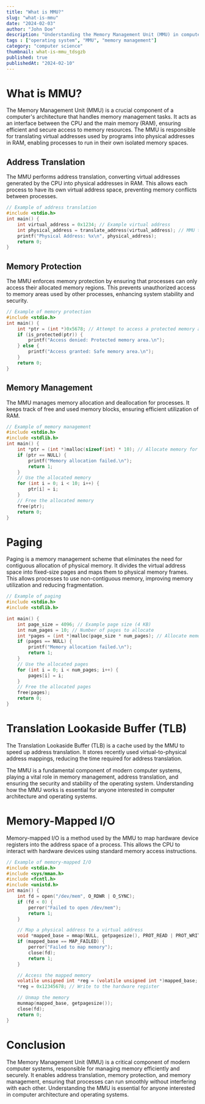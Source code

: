 ```yaml
---
title: "What is MMU?"
slug: "what-is-mmu"
date: "2024-02-03"
author: "John Doe"
description: "Understanding the Memory Management Unit (MMU) in computer systems."
tags : ["operating system", "MMU", "memory management"]
category: "computer science"
thumbnail: what-is-mmu_tdsgzb
published: true 
publishedAt: "2024-02-10"
---
```


# What is MMU?

The Memory Management Unit (MMU) is a crucial component of a computer's architecture that handles memory management tasks. It acts as an interface between the CPU and the main memory (RAM), ensuring efficient and secure access to memory resources. The MMU is responsible for translating virtual addresses used by programs into physical addresses in RAM, enabling processes to run in their own isolated memory spaces.

## Address Translation

The MMU performs address translation, converting virtual addresses generated by the CPU into physical addresses in RAM. This allows each process to have its own virtual address space, preventing memory conflicts between processes.

```c
// Example of address translation
#include <stdio.h>
int main() {
    int virtual_address = 0x1234; // Example virtual address
    int physical_address = translate_address(virtual_address); // MMU translates to physical address
    printf("Physical Address: %x\n", physical_address);
    return 0;
}
```

## Memory Protection

The MMU enforces memory protection by ensuring that processes can only access their allocated memory regions. This prevents unauthorized access to memory areas used by other processes, enhancing system stability and security.

```c
// Example of memory protection
#include <stdio.h>
int main() {
    int *ptr = (int *)0x5678; // Attempt to access a protected memory address
    if (is_protected(ptr)) {
        printf("Access denied: Protected memory area.\n");
    } else {
        printf("Access granted: Safe memory area.\n");
    }
    return 0;
}
```

## Memory Management

The MMU manages memory allocation and deallocation for processes. It keeps track of free and used memory blocks, ensuring efficient utilization of RAM.

```c
// Example of memory management
#include <stdio.h>
#include <stdlib.h>
int main() {
    int *ptr = (int *)malloc(sizeof(int) * 10); // Allocate memory for an array of 10 integers
    if (ptr == NULL) {
        printf("Memory allocation failed.\n");
        return 1;
    }
    // Use the allocated memory
    for (int i = 0; i < 10; i++) {
        ptr[i] = i;
    }
    // Free the allocated memory
    free(ptr);
    return 0;
}
```

# Paging

Paging is a memory management scheme that eliminates the need for contiguous allocation of physical memory. It divides the virtual address space into fixed-size pages and maps them to physical memory frames. This allows processes to use non-contiguous memory, improving memory utilization and reducing fragmentation.

```c
// Example of paging
#include <stdio.h>
#include <stdlib.h>

int main() {
    int page_size = 4096; // Example page size (4 KB)
    int num_pages = 10; // Number of pages to allocate
    int *pages = (int *)malloc(page_size * num_pages); // Allocate memory for pages
    if (pages == NULL) {
        printf("Memory allocation failed.\n");
        return 1;
    }
    // Use the allocated pages
    for (int i = 0; i < num_pages; i++) {
        pages[i] = i;
    }
    // Free the allocated pages
    free(pages);
    return 0;
}
```

# Translation Lookaside Buffer (TLB)

The Translation Lookaside Buffer (TLB) is a cache used by the MMU to speed up address translation. It stores recently used virtual-to-physical address mappings, reducing the time required for address translation.

The MMU is a fundamental component of modern computer systems, playing a vital role in memory management, address translation, and ensuring the security and stability of the operating system. Understanding how the MMU works is essential for anyone interested in computer architecture and operating systems.

# Memory-Mapped I/O

Memory-mapped I/O is a method used by the MMU to map hardware device registers into the address space of a process. This allows the CPU to interact with hardware devices using standard memory access instructions.

```c
// Example of memory-mapped I/O
#include <stdio.h>
#include <sys/mman.h>
#include <fcntl.h>
#include <unistd.h>
int main() {
    int fd = open("/dev/mem", O_RDWR | O_SYNC);
    if (fd < 0) {
        perror("Failed to open /dev/mem");
        return 1;
    }

    // Map a physical address to a virtual address
    void *mapped_base = mmap(NULL, getpagesize(), PROT_READ | PROT_WRITE, MAP_SHARED, fd, 0x10000000);
    if (mapped_base == MAP_FAILED) {
        perror("Failed to map memory");
        close(fd);
        return 1;
    }

    // Access the mapped memory
    volatile unsigned int *reg = (volatile unsigned int *)mapped_base;
    *reg = 0x12345678; // Write to the hardware register

    // Unmap the memory
    munmap(mapped_base, getpagesize());
    close(fd);
    return 0;
}
```

# Conclusion

The Memory Management Unit (MMU) is a critical component of modern computer systems, responsible for managing memory efficiently and securely. It enables address translation, memory protection, and memory management, ensuring that processes can run smoothly without interfering with each other. Understanding the MMU is essential for anyone interested in computer architecture and operating systems.
